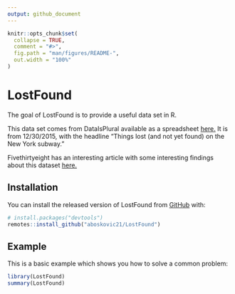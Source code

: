 ```yaml
---
output: github_document
---
```


<!-- README.md is generated from README.Rmd. Please edit that file -->

```r
knitr::opts_chunk$set(
  collapse = TRUE,
  comment = "#>",
  fig.path = "man/figures/README-",
  out.width = "100%"
)
```

# LostFound

<!-- badges: start -->

<!-- badges: end -->

The goal of LostFound is to provide a useful data set in R.

This data set comes from DataIsPlural available as a spreadsheet [here.](https://docs.google.com/spreadsheets/d/1wZhPLMCHKJvwOkP4juclhjFgqIY8fQFMemwKL2c64vk/edit#gid=0) It is from 12/30/2015, with the headline "Things lost (and not yet found) on the New York subway."

Fivethirtyeight has an interesting article with some interesting findings about this dataset [here.](https://fivethirtyeight.com/features/mta-new-york-lost-and-found-subway-most-common/)

## Installation

You can install the released version of LostFound from [GitHub](https://github.com/) with:

``` r
# install.packages("devtools")
remotes::install_github("aboskovic21/LostFound")
```

## Example

This is a basic example which shows you how to solve a common problem:

```r
library(LostFound)
summary(LostFound)
```

